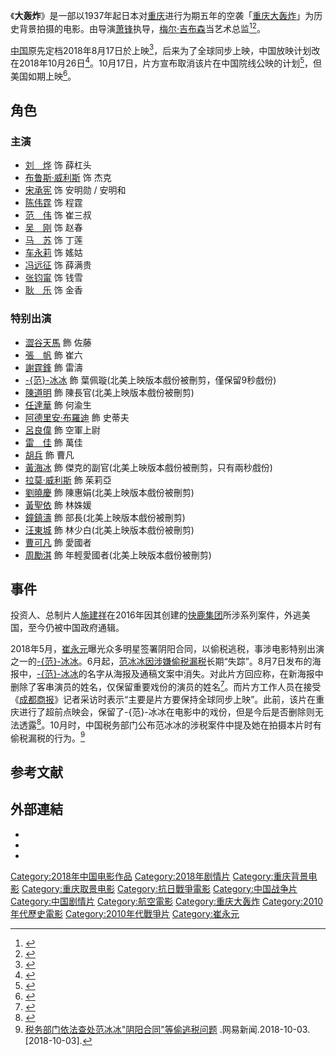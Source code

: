 {{citation style|time=2018-10-19T00:52:33+00:00}}
{{copyedit|time=2018-10-19T00:52:33+00:00}}
{{Infobox Film
|name               = 大轰炸
|original_name      = 
|image              = Unbreakablespirit.jpg
|caption            = 電影海報
|director           = [[萧锋_(导演)|萧锋]]
|producer           = 
|producer_2         = [[施建祥|施建祥]]
|writer             = 
|starring           = [[布鲁斯·威利斯|布鲁斯·威利斯]]，[[刘烨_(演员)|刘烨]]，[[宋承宪|宋承宪]]，[[陈伟霆|陈伟霆]]
|genre              = [[战争|战争]]，[[历史|历史]]
|music              = 
|cinematography     =
| studio            = [[中影集团|中影集团]]<br>[[上影南国影业|上影南国影业]]
|editing            = 
|distributor        = 
|released           =  2018年10月26日（美国）
|runtime            = 96 分钟
|country            = {{中國大陸}}
|awards             = 
|language           = [[普通话|普通话]]<br>[[英语|英语]] 
|budget             = 
|gross              = 
|imdb_id            = 
|website            = 
|rate               = 
}}
《'''大轰炸'''》是一部以1937年起日本对[[重庆|重庆]]进行为期五年的空袭「[[重庆大轰炸|重庆大轰炸]]」为历史背景拍摄的电影。由导演[[萧锋_(导演)|萧锋]]执导，[[梅尔·吉布森|梅尔·吉布森]]当艺术总监<ref>{{Cite web |url=http://news.mtime.com/2015/07/07/1544379.html |title=梅尔吉布森亮相《大轰炸》发布会以艺术总监身份加盟 |access-date=2017-03-03 |archive-date=2019-06-08 |archive-url=https://web.archive.org/web/20190608211241/http://news.mtime.com/2015/07/07/1544379.html |dead-url=no }}</ref><ref>{{Cite web |url=http://ent.sina.com.cn/m/c/2015-06-09/doc-icrvvpzq2142371.shtml |title=《大轰炸》独家探班 四男神飙英文拼颜值 |accessdate=2017-03-03 |archive-date=2019-06-09 |archive-url=https://web.archive.org/web/20190609134122/http://ent.sina.com.cn/m/c/2015-06-09/doc-icrvvpzq2142371.shtml |dead-url=no }}</ref>。

[[中華人民共和國|中国]]原先定档2018年8月17日於上映<ref>{{Cite web |url=http://ent.people.com.cn/n1/2018/0706/c1012-30130760.html |title=“空军F4”整装待发致敬英雄 《大轰炸》定档8.17 |access-date=2018-08-02 |archive-date=2019-09-10 |archive-url=https://web.archive.org/web/20190910233704/http://ent.people.com.cn/n1/2018/0706/c1012-30130760.html |dead-url=no }}</ref>，后来为了全球同步上映，中国放映计划改在2018年10月26日<ref>{{Cite web |url=http://news.mtime.com/2018/08/07/1583068.html |title=抗战电影《大轰炸》宣布撤出暑期档 |access-date=2018-08-07 |archive-url=https://web.archive.org/web/20180807094525/http://news.mtime.com/2018/08/07/1583068.html |archive-date=2018-08-07 |dead-url=yes }}</ref>。10月17日，片方宣布取消该片在中国院线公映的计划<ref>{{Cite web |url=http://ent.sina.com.cn/m/c/2018-10-17/doc-ifxeuwws5260687.shtml |title=电影《大轰炸》宣布取消上映 此前曾遭崔永元抵制 |access-date=2018-10-17 |archive-date=2019-06-13 |archive-url=https://web.archive.org/web/20190613020454/http://ent.sina.com.cn/m/c/2018-10-17/doc-ifxeuwws5260687.shtml |dead-url=no }}</ref>，但美国如期上映<ref>{{Cite web |url=http://www.epochtimes.com/gb/18/10/24/n10806381.htm |title=范冰冰亮相预告片《大轰炸》美国将如期上映 |access-date=2018-10-26 |archive-date=2020-01-14 |archive-url=https://web.archive.org/web/20200114001418/http://www.epochtimes.com/gb/18/10/24/n10806381.htm |dead-url=no }}</ref>。

==角色==
===主演===
*[[刘烨_(演员)|刘　烨]] 饰 薛杠头
*[[布鲁斯·威利斯|布鲁斯·威利斯]] 饰 杰克
*[[宋承宪|宋承宪]] 饰 安明勋 / 安明和
*[[陈伟霆|陈伟霆]] 饰 程霆
*[[范伟|范　伟]] 饰 崔三叔
*[[吴刚_(中国演员)|吴　刚]] 饰 赵春
*[[马苏|马　苏]] 饰 丁莲
*[[车永莉|车永莉]] 饰 媱姑
*[[冯远征|冯远征]] 饰 薛满贵
*[[张钧甯|张钧甯]] 饰 钱雪
*[[耿乐|耿　乐]] 饰 金香

===特别出演===
*[[澀谷天馬|澀谷天馬]] 飾 佐藤
*[[張帆|張　帆]]  飾 崔六
*[[謝霆鋒|謝霆鋒]] 飾 雷濤
*[[范冰冰|-{范}-冰冰]] 飾 葉佩璇(北美上映版本戲份被刪剪，僅保留9秒戲份)
*[[陳道明|陳道明]] 飾 陳長官(北美上映版本戲份被刪剪)
*[[任達華|任達華]] 飾 何渝生
*[[阿德里安·布羅迪|阿德里安·布羅迪]] 飾 史蒂夫
*[[呂良偉|呂良偉]] 飾 空軍上尉
*[[雷佳|雷　佳]] 飾 萬佳
*[[胡兵|胡兵]] 飾 曹凡
*[[黃海冰|黃海冰]] 飾 傑克的副官(北美上映版本戲份被刪剪，只有兩秒戲份)
*[[拉莫·威利斯|拉莫·威利斯]] 飾 茱莉亞
*[[劉曉慶|劉曉慶]] 飾 陳惠娟(北美上映版本戲份被刪剪)
*[[黃聖依|黃聖依]] 飾 林姝媛
*[[鐘鎮濤|鐘鎮濤]] 飾 部長(北美上映版本戲份被刪剪)
*[[汪東城|汪東城]] 飾 林少白(北美上映版本戲份被刪剪)
*[[曹可凡|曹可凡]] 飾 愛國者
*[[周勵淇|周勵淇]] 飾 年輕愛國者(北美上映版本戲份被刪剪)

==事件==

投资人、总制片人[[施建祥|施建祥]]在2016年因其创建的[[快鹿集团|快鹿集团]]所涉系列案件，外逃美国，至今仍被中国政府通辑。

2018年5月，[[崔永元|崔永元]]曝光众多明星签署阴阳合同，以偷税逃税，事涉电影特别出演之一的[[范冰冰|-{范}-冰冰]]。6月起，[[范冰冰偷税漏税事件|范冰冰因涉嫌偷税漏税]]长期“失踪”。8月7日发布的海报中，[[范冰冰|-{范}-冰冰]]的名字从海报及通稿文案中消失。对此片方回应称，在新海报中删除了客串演员的姓名，仅保留重要戏份的演员的姓名<ref>{{Cite web |url=http://ent.sina.com.cn/m/c/2018-08-07/doc-ihhkusks9382767.shtml |title=《大轰炸》宣布改档 范冰冰再次从海报中“消失” |access-date=2018-08-07 |archive-date=2019-06-06 |archive-url=https://web.archive.org/web/20190606005611/http://ent.sina.com.cn/m/c/2018-08-07/doc-ihhkusks9382767.shtml |dead-url=no }}</ref>。而片方工作人员在接受《[[成都商报|成都商报]]》记者采访时表示“主要是片方要保持全球同步上映”。此前，该片在重庆进行了超前点映会，保留了-{范}-冰冰在电影中的戏份，但是今后是否删除则无法透露<ref>{{Cite web |url=http://news.sina.com.cn/c/nd/2018-08-07/doc-ihhkuskt3497120.shtml |title=范冰冰名字从电影《大轰炸》海报中“消失” |access-date=2018-08-07 |archive-date=2019-06-13 |archive-url=https://web.archive.org/web/20190613004916/http://news.sina.com.cn/c/nd/2018-08-07/doc-ihhkuskt3497120.shtml |dead-url=no }}</ref>。10月时，中国税务部门公布范冰冰的涉税案件中提及她在拍摄本片时有偷税漏税的行为。<ref>[https://news.163.com/18/1003/10/DT6EVBQO0001899O.html 税务部门依法查处范冰冰"阴阳合同"等偷逃税问题] {{Wayback|url=https://news.163.com/18/1003/10/DT6EVBQO0001899O.html |date=20190605000906 }}.网易新闻.2018-10-03.[2018-10-03].</ref>

== 参考文献 ==
{{Reflist|30em}}

== 外部連結 ==
* {{imdb title|4743226}}
* {{douban}}
* {{Mtime|142177}}

[[Category:2018年中国电影作品|Category:2018年中国电影作品]]
[[Category:2018年剧情片|Category:2018年剧情片]]
[[Category:重庆背景电影|Category:重庆背景电影]]
[[Category:重庆取景电影|Category:重庆取景电影]]
[[Category:抗日戰爭電影|Category:抗日戰爭電影]]
[[Category:中国战争片|Category:中国战争片]]
[[Category:中国剧情片|Category:中国剧情片]]
[[Category:航空電影|Category:航空電影]]
[[Category:重庆大轰炸|Category:重庆大轰炸]]
[[Category:2010年代歷史電影|Category:2010年代歷史電影]]
[[Category:2010年代戰爭片|Category:2010年代戰爭片]]
[[Category:崔永元|Category:崔永元]]